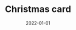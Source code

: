 ---
cover: "./christmas.PNG"
date: "2022-01-01"
title: "Christmas card"
defer: false
slug: "/christmas-card"
areas:
  -  .

---
